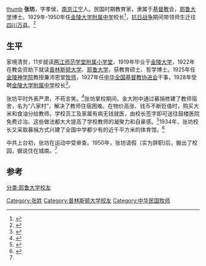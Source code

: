 {{Dablink|关于名为“张坊”的乡镇，请见'''[[张坊镇|张坊镇]]'''、'''[[张坊乡|张坊乡]]'''。}}
[[file:张坊.jpg|thumb]]
'''张坊'''{{BD||?||?}}，字孝侯，[[南京|南京]][[江宁|江宁]]人。民国时期教育家，隶属于[[基督教|基督教]]会，[[耶鲁大学|耶鲁大学]]博士。1929年-1950年任[[金陵大学附属中学|金陵大学附属中学]]校长<ref name="钟楼记忆">{{Cite book|title=钟楼记忆——文化·校园·人物|author=邹正|publisher=江苏人民出版社|year=2013|isbn=9787214105004|location=南京|pages=171}}</ref>，[[抗日战争|抗日战争]]期间带领师生迁往[[四川|四川]][[万县|万县]]。<ref name="校史沿革">{{Cite web |url = http://www.jlhs.net/_siteId/65/pageId/23/columnId/26/articleId/58/DisplayInfo.aspy |title = 校史沿革 |date = 2014-08-31 |language = zh |deadurl = yes |archiveurl = https://web.archive.org/web/20150402092602/http://www.jlhs.net/_siteId/65/pageId/23/columnId/26/articleId/58/DisplayInfo.aspy |archivedate = 2015-04-02 }}</ref>

==生平==
家境清贫，11岁就读[[两江师范学堂附属小学堂|两江师范学堂附属小学堂]]，1919年毕业于[[金陵大学|金陵大学]]，1922年在教会资助下就读[[普林斯顿大学|普林斯顿大学]]、[[耶鲁大学|耶鲁大学]]，获教育硕士、哲学博士。1925年任[[金陵神学院|金陵神学院]]教授兼沛恩堂[[牧师|牧师]]，1927年任[[中华全国基督教协进会|中华全国基督教协进会]]干事，1928年受聘[[金陵大学附属中学|金陵大学附属中学]]校长<ref name="his130">{{Cite book|title=金陵中学校史纲要：1888-2018|author1=张铭|author2=孙凯|publisher=南京大学出版社|year=2018|isbn=9787305209277|location=南京|pages=}}</ref>{{rp|39-40}}。

张坊平时外表严肃、不苟言笑。<ref name="黄德沛">{{cite web|author1=黄德沛|title=怀念我的老师|url=http://www.jlhs.net/_siteId/65/pageId/18/columnId/396/articleId/2105/DisplayInfo.aspy|website=金陵中学|accessdate=2015-04-30}}{{dead link|date=2018年2月 |bot=InternetArchiveBot |fix-attempted=yes }}</ref>张坊掌校期间，金大附中通过募捐修建了教师宿舍，名为“八家村”，解决了教师住宿困难。在物价高涨、钱币不断贬值时，购买大米和食油分给教师。学校员工及家属有病无钱就医，由校长签字即可送往鼓楼医院免费诊治。这些做法都大大提高了学校教师的凝聚力和自豪感。<ref>{{cite news|author1=姚宏杰|title=民国时期的名校“收藏”|url=http://paper.jyb.cn/zgjyb/html/2010-08/29/content_34296.htm|accessdate=2015-04-30|publisher=中国教育报|archive-date=2016-03-04|archive-url=https://web.archive.org/web/20160304125425/http://paper.jyb.cn/zgjyb/html/2010-08/29/content_34296.htm|dead-url=no}}</ref>1934年，张坊校长又采取募捐方式兴建了全国中学都少有的近千平方米的体育馆。<ref>{{cite news|author1=齐康|title=我成长的摇篮|url=http://www.jlhs.net/_siteId/65/pageId/23/columnId/63/articleId/2800/DisplayInfo.aspy|accessdate=2015-04-30|publisher=光明日报|date=2008-09-02}}{{dead link|date=2018年2月 |bot=InternetArchiveBot |fix-attempted=yes }}</ref>

中共上台初，张坊在运动中受审查。1950年，张坊请假（实为辞职)后，搬出了校园，据说住在城南。<ref name="黄德沛"/>

==参考==
<references />
{{start box}}
{{s-before|[[刘靖夫|刘靖夫]]}}
{{s-title|[[金陵大学附属中学|金陵大学附属中学]]校长|1929年-1950年}}
{{s-after|[[王佐周|王佐周]]<br><small>（代理校长）</small>}}
{{end box}}

{{金陵中学|校长}}
{{DEFAULTSORT: Zhang, Fang}}
[[分类:耶鲁大学校友|分类:耶鲁大学校友]]
[[Category:张姓|Category:张姓]]
[[Category:普林斯顿大学校友|Category:普林斯顿大学校友]]
[[Category:中华民国牧师|Category:中华民国牧师]]